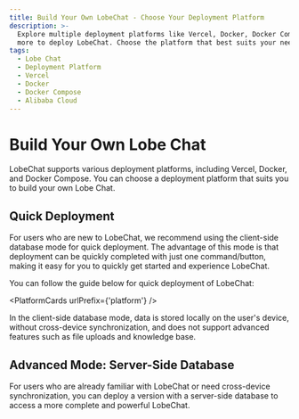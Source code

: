 ```yaml
---
title: Build Your Own LobeChat - Choose Your Deployment Platform
description: >-
  Explore multiple deployment platforms like Vercel, Docker, Docker Compose, and
  more to deploy LobeChat. Choose the platform that best suits your needs.
tags:
  - Lobe Chat
  - Deployment Platform
  - Vercel
  - Docker
  - Docker Compose
  - Alibaba Cloud
---
```


# Build Your Own Lobe Chat

LobeChat supports various deployment platforms, including Vercel, Docker, and Docker Compose. You can choose a deployment platform that suits you to build your own Lobe Chat.

## Quick Deployment

For users who are new to LobeChat, we recommend using the client-side database mode for quick deployment. The advantage of this mode is that deployment can be quickly completed with just one command/button, making it easy for you to quickly get started and experience LobeChat.

You can follow the guide below for quick deployment of LobeChat:

<PlatformCards urlPrefix={'platform'} />

<Callout>
  In the client-side database mode, data is stored locally on the user's device, without cross-device synchronization, and does not support advanced features such as file uploads and knowledge base.
</Callout>

## Advanced Mode: Server-Side Database

For users who are already familiar with LobeChat or need cross-device synchronization, you can deploy a version with a server-side database to access a more complete and powerful LobeChat.

<Cards>
  <Card href={'/docs/self-hosting/server-database'} title={'Server-Side Database Deployment Guide'} />
</Cards>
